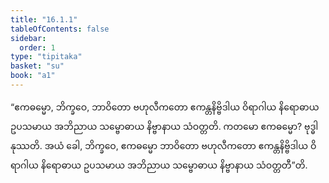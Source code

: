 ```yaml
---
title: "16.1.1"
tableOfContents: false
sidebar:
  order: 1
type: "tipitaka"
basket: "su"
book: "a1"
---
```



<DynamicBreadcrumb />

<Division number="296" book="a1" e="ch" v="15" p="32">

<Paragraph number="383" book="a1">
“ဧကဓမ္မော, ဘိက္ခဝေ, ဘာဝိတော ဗဟုလီကတော ဧကန္တနိဗ္ဗိဒါယ ဝိရာဂါယ နိရောဓာယ ဥပသမာယ အဘိညာယ သမ္ဗောဓာယ နိဗ္ဗာနာယ သံဝတ္တတိ. ကတမော ဧကဓမ္မော? ဗုဒ္ဓါနုဿတိ. အယံ ခေါ, ဘိက္ခဝေ, ဧကဓမ္မော ဘာဝိတော ဗဟုလီကတော ဧကန္တနိဗ္ဗိဒါယ ဝိရာဂါယ နိရောဓာယ ဥပသမာယ အဘိညာယ သမ္ဗောဓာယ နိဗ္ဗာနာယ သံဝတ္တတီ”တိ.
</Paragraph>
</Division>